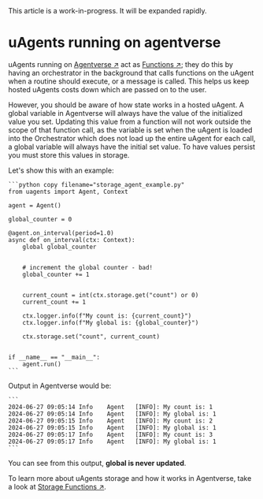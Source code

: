 
<Callout type="info" emoji="ℹ️">
This article is a work-in-progress. It will be expanded rapidly.
</Callout>

# uAgents running on agentverse

uAgents running on [Agentverse ↗️](https://agentverse.ai/) act as [Functions ↗️](/guides/agents/intermediate/agent-functions); they do this by having an orchestrator in the background that calls functions on the uAgent when a routine should execute, or a message is called. This helps us keep hosted uAgents costs down which are passed on to the user.

However, you should be aware of how state works in a hosted uAgent. A global variable in Agentverse will always have the value of the initialized value you set. Updating this value from a function will not work outside the scope of that function call, as the variable is set when the uAgent is loaded into the Orchestrator which does not load up the entire uAgent for each call, a global variable will always have the initial set value. To have values persist you must store this values in storage.

Let's show this with an example:

    ```python copy filename="storage_agent_example.py"
    from uagents import Agent, Context

    agent = Agent()

    global_counter = 0

    @agent.on_interval(period=1.0)
    async def on_interval(ctx: Context):
        global global_counter


        # increment the global counter - bad!
        global_counter += 1


        current_count = int(ctx.storage.get("count") or 0)
        current_count += 1

        ctx.logger.info(f"My count is: {current_count}")
        ctx.logger.info(f"My global is: {global_counter}")

        ctx.storage.set("count", current_count)


    if __name__ == "__main__":
        agent.run()
    ```

Output in Agentverse would be:

    ```
    2024-06-27 09:05:14	Info	Agent	[INFO]: My count is: 1
    2024-06-27 09:05:14	Info	Agent	[INFO]: My global is: 1
    2024-06-27 09:05:15	Info	Agent	[INFO]: My count is: 2
    2024-06-27 09:05:15	Info	Agent	[INFO]: My global is: 1
    2024-06-27 09:05:17	Info	Agent	[INFO]: My count is: 3
    2024-06-27 09:05:17	Info	Agent	[INFO]: My global is: 1
    ```

You can see from this output, **global is never updated**.

To learn more about uAgents storage and how it works in Agentverse, take a look at [Storage Functions ↗️](/guides/agents/intermediate/storage-function).


